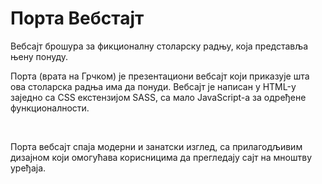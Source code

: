 
# Порта Вебстајт

Вебсајт брошура за фикционалну столарску радњу, која представља њену понуду.

<HeroImage image={PortaImg} title="Порта Вебсајт" />

Порта (врата на Грчком) је презентациони вебсајт који приказује шта ова столарска радња има да понуди. Вебсајт је написан у HTML-у заједно са CSS екстензијом SASS, са мало JavaScript-а за одређене функционалности.

<br />

Порта вебсајт спаја модерни и занатски изглед, са прилагодљивим дизајном који омогућава корисницима да прегледају сајт на мноштву уређаја.
